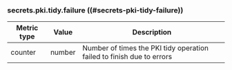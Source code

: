 ### secrets.pki.tidy.failure ((#secrets-pki-tidy-failure))

Metric type | Value   | Description
----------- | ------- | -----------
counter     | number  | Number of times the PKI tidy operation failed to finish due to errors